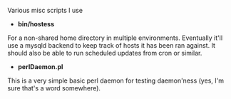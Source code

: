 Various misc scripts I use

* '''bin/hostess'''
For a non-shared home directory in multiple environments.  Eventually it'll use a mysqld backend to keep track of hosts it has been ran against.  It should also be able to run scheduled updates from cron or similar.

* '''perlDaemon.pl'''
This is a very simple basic perl daemon for testing daemon'ness (yes, I'm sure that's a word somewhere).

